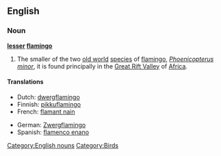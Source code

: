 ==English==
{{wikipedia}}

===Noun===
'''[[lesser]] [[flamingo]]'''

# The smaller of the two [[old world]] [[species]] of [[flamingo]], ''[[Phoenicopterus minor]]'', it is found principally in the [[Great Rift Valley]] of [[Africa]].

====Translations====
{{trans-top|the smaller of the two old world species of flamingo}}
*Dutch: [[dwergflamingo]] {{m}}
*Finnish: [[pikkuflamingo]]
*French: [[flamant nain]] {{m}}
{{trans-mid}}
*German: [[Zwergflamingo]]
*Spanish: [[flamenco enano]] {{m}}
{{trans-bottom}}

[[Category:English nouns]]
[[Category:Birds]]